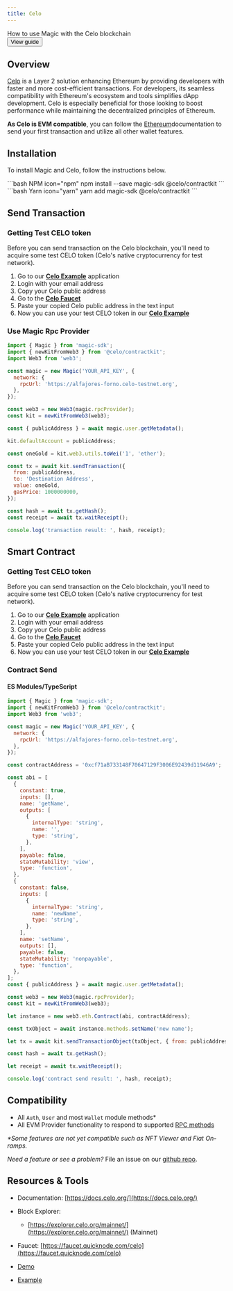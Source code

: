 ---
title: Celo
---


<Card title="Celo implementation guide">
  How to use Magic with the Celo blockchain
  <br />
  <Button href="/posts/magic-celo">View guide</Button>
</Card>

## Overview

[Celo](https://celo.org/) is a Layer 2 solution enhancing Ethereum by providing developers with faster and more cost-efficient transactions. For developers, its seamless compatibility with Ethereum's ecosystem and tools simplifies dApp development. Celo is especially beneficial for those looking to boost performance while maintaining the decentralized principles of Ethereum.

**As Celo is EVM compatible**, you can follow the [Ethereum](/docs/embedded-wallet/blockchains/featured-chains/ethereum/javascript)documentation to send your first transaction and utilize all other wallet features.

## Installation

To install Magic and Celo, follow the instructions below.

<CodeGroup>
```bash NPM icon="npm"
npm install --save magic-sdk @celo/contractkit
```
```bash Yarn icon="yarn"
yarn add magic-sdk @celo/contractkit
```
</CodeGroup>

## Send Transaction

### Getting Test CELO token

Before you can send transaction on the Celo blockchain, you'll need to acquire some test CELO token (Celo's native cryptocurrency for test network).

1.  Go to our [**Celo Example**](https://go.magic.link/example-celo) application
2.  Login with your email address
3.  Copy your Celo public address
4.  Go to the [**Celo Faucet**](https://celo.org/developers/faucet)
5.  Paste your copied Celo public address in the text input
6.  Now you can use your test CELO token in our [**Celo Example**](https://go.magic.link/example-celo)

### Use Magic Rpc Provider

```js JavaScript icon="square-js"
import { Magic } from 'magic-sdk';
import { newKitFromWeb3 } from '@celo/contractkit';
import Web3 from 'web3';

const magic = new Magic('YOUR_API_KEY', {
  network: {
    rpcUrl: 'https://alfajores-forno.celo-testnet.org',
  },
});

const web3 = new Web3(magic.rpcProvider);
const kit = newKitFromWeb3(web3);

const { publicAddress } = await magic.user.getMetadata();

kit.defaultAccount = publicAddress;

const oneGold = kit.web3.utils.toWei('1', 'ether');

const tx = await kit.sendTransaction({
  from: publicAddress,
  to: 'Destination Address',
  value: oneGold,
  gasPrice: 1000000000,
});

const hash = await tx.getHash();
const receipt = await tx.waitReceipt();

console.log('transaction result: ', hash, receipt);
```

## Smart Contract

### Getting Test CELO token

Before you can send transaction on the Celo blockchain, you'll need to acquire some test CELO token (Celo's native cryptocurrency for test network).

1.  Go to our [**Celo Example**](https://go.magic.link/example-celo) application
2.  Login with your email address
3.  Copy your Celo public address
4.  Go to the [**Celo Faucet**](https://celo.org/developers/faucet)
5.  Paste your copied Celo public address in the text input
6.  Now you can use your test CELO token in our [**Celo Example**](https://go.magic.link/example-celo)

### Contract Send

#### ES Modules/TypeScript

```js JavaScript icon="square-js"
import { Magic } from 'magic-sdk';
import { newKitFromWeb3 } from '@celo/contractkit';
import Web3 from 'web3';

const magic = new Magic('YOUR_API_KEY', {
  network: {
    rpcUrl: 'https://alfajores-forno.celo-testnet.org',
  },
});

const contractAddress = '0xcf71aB733148F70647129F3006E92439d11946A9';

const abi = [
  {
    constant: true,
    inputs: [],
    name: 'getName',
    outputs: [
      {
        internalType: 'string',
        name: '',
        type: 'string',
      },
    ],
    payable: false,
    stateMutability: 'view',
    type: 'function',
  },
  {
    constant: false,
    inputs: [
      {
        internalType: 'string',
        name: 'newName',
        type: 'string',
      },
    ],
    name: 'setName',
    outputs: [],
    payable: false,
    stateMutability: 'nonpayable',
    type: 'function',
  },
];
const { publicAddress } = await magic.user.getMetadata();

const web3 = new Web3(magic.rpcProvider);
const kit = newKitFromWeb3(web3);

let instance = new web3.eth.Contract(abi, contractAddress);

const txObject = await instance.methods.setName('new name');

let tx = await kit.sendTransactionObject(txObject, { from: publicAddress, gasPrice: 1000000000 });

const hash = await tx.getHash();

let receipt = await tx.waitReceipt();

console.log('contract send result: ', hash, receipt);
```

## Compatibility

- All `Auth`, `User` and most `Wallet` module methods\*
- All EVM Provider functionality to respond to supported [RPC methods](/docs/embedded-wallet/api/client-side-sdks/web#evm-rpc-methods)

_\*Some features are not yet compatible such as NFT Viewer and Fiat On-ramps._

_Need a feature or see a problem?_ File an issue on our [github repo](https://github.com/magiclabs/magic-js).

## Resources & Tools

- Documentation: [https://docs.celo.org/](https://docs.celo.org/)
- Block Explorer:
  - [https://explorer.celo.org/mainnet/](https://explorer.celo.org/mainnet/) (Mainnet)
- Faucet: [https://faucet.quicknode.com/celo](https://faucet.quicknode.com/celo)

- [Demo](https://magic-celo.vercel.app/login)
- [Example](https://go.magic.link/example-celo)
